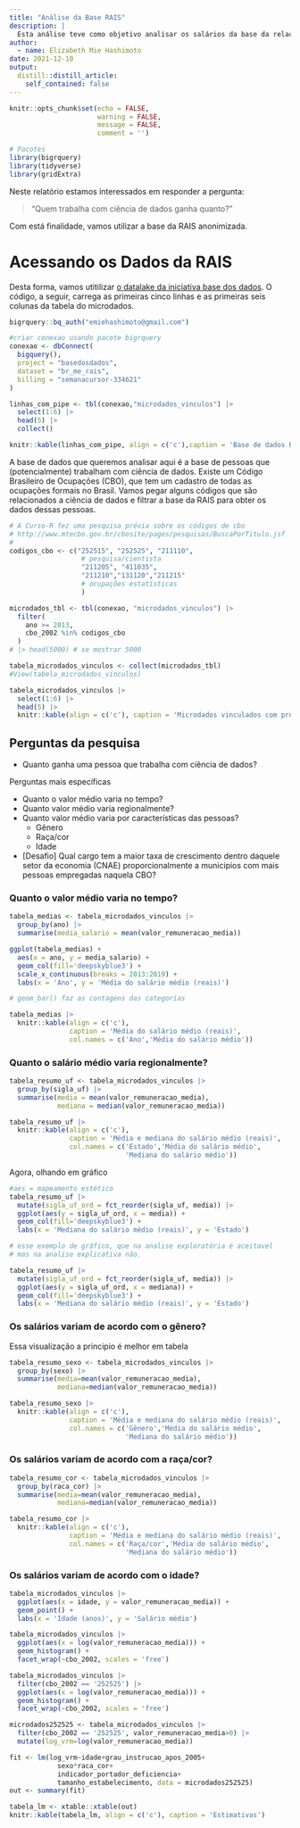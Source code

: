 ```yaml
---
title: "Análise da Base RAIS"
description: |
  Esta análise teve como objetivo analisar os salários da base da relação anual de informações sociais (RAIS). Este projeto foi feito na Semana *Data Science* na Prática da Curso-R.
author:
  - name: Elizabeth Mie Hashimoto
date: 2021-12-10
output:
  distill::distill_article:
    self_contained: false
---
```



```r
knitr::opts_chunk$set(echo = FALSE,
                      warning = FALSE,
                      message = FALSE,
                      comment = '')
```

```r
# Pacotes
library(bigrquery)
library(tidyverse)
library(gridExtra)
```

<!--Este é o meu **primeiro projeto** no portfolio.-->

Neste relatório estamos interessados em responder a pergunta:

> "Quem trabalha com ciência de dados ganha quanto?"

Com está finalidade, vamos utilizar a base da RAIS anonimizada.

# Acessando os Dados da RAIS

Desta forma, vamos utitilizar [o datalake da iniciativa base dos dados](https://basedosdados.org/). O código, a seguir, carrega as primeiras cinco linhas e as primeiras seis colunas da tabela do microdados.

```r
bigrquery::bq_auth("emiehashimoto@gmail.com")

#criar conexao usando pacote bigrquery
conexao <- dbConnect( 
  bigquery(), 
  project = "basedosdados", 
  dataset = "br_me_rais", 
  billing = "semanacursor-334621"
)
```

```r
linhas_com_pipe <- tbl(conexao,"microdados_vinculos") |> 
  select(1:6) |> 
  head(5) |> 
  collect()

knitr::kable(linhas_com_pipe, align = c('c'),caption = 'Base de dados RAIS')
```

A base de dados que queremos analisar aqui é a base de pessoas que (potencialmente) trabalham com ciência de dados. Existe um Código Brasileiro de Ocupações (CBO), que tem um cadastro de todas as ocupações formais no Brasil. Vamos pegar alguns códigos que são relacionados a ciência de dados e filtrar a base da RAIS para obter os dados dessas pessoas.



```r
# A Curso-R fez uma pesquisa prévia sobre os códigos de cbo
# http://www.mtecbo.gov.br/cbosite/pages/pesquisas/BuscaPorTitulo.jsf
#
codigos_cbo <- c("252515", "252525", "211110", 
                  # pesquisa/cientista 
                  "211205", "411035",
                  "211210","131120","211215" 
                  # ocupações estatísticas
                  )

microdados_tbl <- tbl(conexao, "microdados_vinculos") |> 
  filter(
    ano >= 2013,
    cbo_2002 %in% codigos_cbo
  ) 
# |> head(5000) # se mostrar 5000

tabela_microdados_vinculos <- collect(microdados_tbl)
#View(tabela_microdados_vinculos)
```

```r
tabela_microdados_vinculos |> 
  select(1:6) |> 
  head(5) |> 
  knitr::kable(align = c('c'), caption = 'Microdados vinculados com profissionais de ciência de dados')
```

## Perguntas da pesquisa

- Quanto ganha uma pessoa que trabalha com ciência de dados?

Perguntas mais específicas

- Quanto o valor médio varia no tempo?
- Quanto valor médio varia regionalmente?
- Quanto valor médio varia por características das pessoas?
    - Gênero
    - Raça/cor
    - Idade

- [Desafio] Qual cargo tem a maior taxa de crescimento dentro daquele setor da economia (CNAE) proporcionalmente a municipios com mais pessoas empregadas naquela CBO?

### Quanto o valor médio varia no tempo?

```r
tabela_medias <- tabela_microdados_vinculos |> 
  group_by(ano) |> 
  summarise(media_salario = mean(valor_remuneracao_media)) 

ggplot(tabela_medias) +
  aes(x = ano, y = media_salario) +
  geom_col(fill='deepskyblue3') +
  scale_x_continuous(breaks = 2013:2019) +
  labs(x = 'Ano', y = 'Média do salário médio (reais)')

# geom_bar() faz as contagens das categorias
```

```r
tabela_medias |> 
  knitr::kable(align = c('c'), 
               caption = 'Média do salário médio (reais)',
               col.names = c('Ano','Média do salário médio'))
```

### Quanto o salário médio varia regionalmente?

```r
tabela_resumo_uf <- tabela_microdados_vinculos |> 
  group_by(sigla_uf) |> 
  summarise(media = mean(valor_remuneracao_media),
            mediana = median(valor_remuneracao_media))
```

```r
tabela_resumo_uf |> 
  knitr::kable(align = c('c'), 
               caption = 'Média e mediana do salário médio (reais)',
               col.names = c('Estado','Média do salário médio',
                             'Mediana do salário médio'))
```


Agora, olhando em gráfico

```r
#aes = mapeamento estético
tabela_resumo_uf |> 
  mutate(sigla_uf_ord = fct_reorder(sigla_uf, media)) |> 
  ggplot(aes(y = sigla_uf_ord, x = media)) + 
  geom_col(fill='deepskyblue3') +
  labs(x = 'Mediana do salário médio (reais)', y = 'Estado')

# esse exemplo de gráfico, que na analise exploratória é aceitavel
# mas na analise explicativa não.
```


```r
tabela_resumo_uf |> 
  mutate(sigla_uf_ord = fct_reorder(sigla_uf, media)) |> 
  ggplot(aes(y = sigla_uf_ord, x = mediana)) + 
  geom_col(fill='deepskyblue3') +
  labs(x = 'Mediana do salário médio (reais)', y = 'Estado')
```

### Os salários variam de acordo com o gênero?

Essa visualização a principio é melhor  em tabela

```r
tabela_resumo_sexo <- tabela_microdados_vinculos |> 
  group_by(sexo) |> 
  summarise(media=mean(valor_remuneracao_media),
            mediana=median(valor_remuneracao_media))
```

```r
tabela_resumo_sexo |> 
  knitr::kable(align = c('c'), 
               caption = 'Média e mediana do salário médio (reais)',
               col.names = c('Gênero','Média do salário médio',
                             'Mediana do salário médio'))
```

### Os salários variam de acordo com a raça/cor?

```r
tabela_resumo_cor <- tabela_microdados_vinculos |> 
  group_by(raca_cor) |> 
  summarise(media=mean(valor_remuneracao_media),
            mediana=median(valor_remuneracao_media))
```

```r
tabela_resumo_cor |> 
  knitr::kable(align = c('c'), 
               caption = 'Média e mediana do salário médio (reais)',
               col.names = c('Raça/cor','Média do salário médio',
                             'Mediana do salário médio'))
```

### Os salários variam de acordo com o idade?

```r
tabela_microdados_vinculos |> 
  ggplot(aes(x = idade, y = valor_remuneracao_media)) +
  geom_point() +
  labs(x = 'Idade (anos)', y = 'Salário médio')
```

```r
tabela_microdados_vinculos |> 
  ggplot(aes(x = log(valor_remuneracao_media))) +
  geom_histogram() +
  facet_wrap(~cbo_2002, scales = 'free')
```

```r
tabela_microdados_vinculos |> 
  filter(cbo_2002 == '252525') |> 
  ggplot(aes(x = log(valor_remuneracao_media))) +
  geom_histogram() +
  facet_wrap(~cbo_2002, scales = 'free')
```

```r
microdados252525 <- tabela_microdados_vinculos |> 
  filter(cbo_2002 == '252525', valor_remuneracao_media>0) |> 
  mutate(log_vrm=log(valor_remuneracao_media))
```


```r
fit <- lm(log_vrm~idade+grau_instrucao_apos_2005+
            sexo*raca_cor+
            indicador_portador_deficiencia+
            tamanho_estabelecimento, data = microdados252525)
out <- summary(fit)

tabela_lm <- xtable::xtable(out)
knitr::kable(tabela_lm, align = c('c'), caption = 'Estimativas')
```


